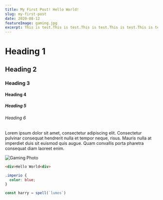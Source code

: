 ```yaml
---
title: My First Post! Hello World!
slug: my-first-post
date: 2020-08-12
featureImage: gaming.jpg
excerpt: This is test.This is test.This is test.This is test.This is test.This is test.This is test.This is test.This is test.
---
```


# Heading 1

## Heading 2

### Heading 3

#### Heading 4

##### Heading 5

###### Heading 6

Lorem ipsum dolor sit amet, consectetur adipiscing elit. Consectetur pulvinar consequat hendrerit nulla et tempor neque, risus. Mauris nulla at imperdiet duis sit euismod quis augue. Quam convallis porta pharetra consequat diam laoreet enim.

![Gaming Photo](gaming.jpg)

```html
<div>Hello World<div>
```

```css
.imperio {
  color: blue;
}
```

```js
const harry = spell(`lumos`)
```